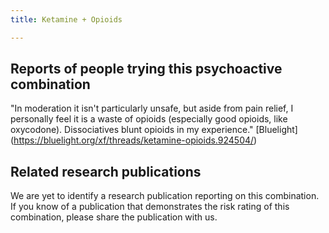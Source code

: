 ---
title: Ketamine + Opioids

---

## Reports of people trying this psychoactive combination

"In moderation it isn't particularly unsafe, but aside from pain relief, I personally feel it is a waste of opioids (especially good opioids, like oxycodone). Dissociatives blunt opioids in my experience." [Bluelight] (https://bluelight.org/xf/threads/ketamine-opioids.924504/)

## Related research publications

We are yet to identify a research publication reporting on this combination. If you know of a publication that demonstrates the risk rating of this combination, please share the publication with us.



